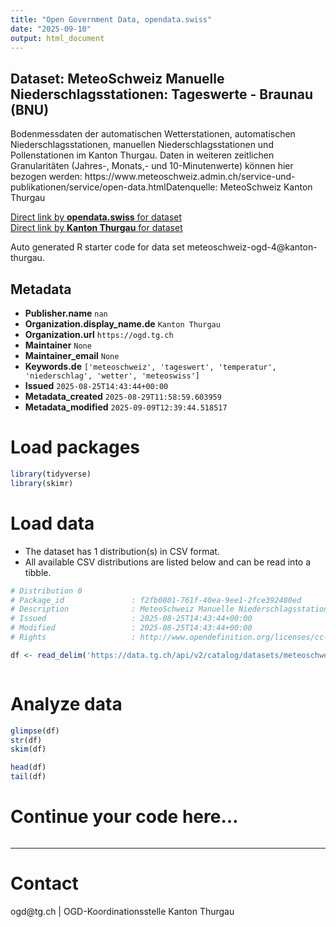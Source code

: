 ```yaml
---
title: "Open Government Data, opendata.swiss"
date: "2025-09-10"
output: html_document
---
```


## Dataset: MeteoSchweiz Manuelle Niederschlagsstationen: Tageswerte - Braunau (BNU)

Bodenmessdaten der automatischen Wetterstationen, automatischen Niederschlagsstationen, manuellen Niederschlagsstationen und Pollenstationen im Kanton Thurgau. Daten in weiteren zeitlichen Granularitäten (Jahres-, Monats,- und 10-Minutenwerte) können hier bezogen werden: https://www.meteoschweiz.admin.ch/service-und-publikationen/service/open-data.htmlDatenquelle: MeteoSchweiz Kanton Thurgau

[Direct link by **opendata.swiss** for dataset](https://opendata.swiss/de/dataset/meteoschweiz-manuelle-niederschlagsstationen-tageswerte-braunau-bnu)<br>
[Direct link by **Kanton Thurgau** for dataset](https://data.tg.ch/explore/dataset/meteoschweiz-ogd-4/)

Auto generated R starter code for data set meteoschweiz-ogd-4@kanton-thurgau.

## Metadata

- **Publisher.name** `nan`
- **Organization.display_name.de** `Kanton Thurgau`
- **Organization.url** `https://ogd.tg.ch`
- **Maintainer** `None`
- **Maintainer_email** `None`
- **Keywords.de** `['meteoschweiz', 'tageswert', 'temperatur', 'niederschlag', 'wetter', 'meteoswiss']`
- **Issued** `2025-08-25T14:43:44+00:00`
- **Metadata_created** `2025-08-29T11:58:59.603959`
- **Metadata_modified** `2025-09-09T12:39:44.518517`


# Load packages

```r

library(tidyverse)
library(skimr)

```

# Load data

-   The dataset has 1 distribution(s) in CSV format.
-   All available CSV distributions are listed below and can be read into a tibble.

```r

# Distribution 0
# Package_id               : f2fb0801-761f-40ea-9ee1-2fce392480ed
# Description              : MeteoSchweiz Manuelle Niederschlagsstationen: Tageswerte - Braunau (BNU) (csv)
# Issued                   : 2025-08-25T14:43:44+00:00
# Modified                 : 2025-08-25T14:43:44+00:00
# Rights                   : http://www.opendefinition.org/licenses/cc-by/

df <- read_delim('https://data.tg.ch/api/v2/catalog/datasets/meteoschweiz-ogd-4/exports/csv?use_labels=true')



```

# Analyze data

```r

glimpse(df)
str(df)
skim(df)

head(df)
tail(df)

```

# Continue your code here...

```r

```

------------------------------------------------------------------------

# Contact

ogd@tg.ch | OGD-Koordinationsstelle Kanton Thurgau
